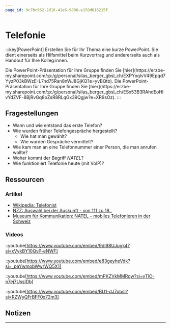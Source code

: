 ```yaml
---
page_id: 9c7bc962-2d16-41e6-9806-e158d616215f
---
```



# Telefonie
:::key[PowerPoint]
Erstellen Sie für Ihr Thema eine kurze PowerPoint. Sie dient einerseits als Hilfsmittel beim Kurzvortrag und andererseits auch als Handout für Ihre Kolleg:innen.

<Restricted id='d94a7bf5-fbbe-41e0-90d8-5fd5a340f55f'>
  Die PowerPoint-Präsentation für Ihre Gruppe finden Sie [hier](https://erzbe-my.sharepoint.com/:p:/g/personal/silas_berger_gbsl_ch/EXPYxqlvV49Epqd7YyzP03kBWzE-L7nd75Ran8nWJ8GjKQ?e=yvBQtb).
</Restricted>

<Restricted id='753cf133-e743-4e34-bd66-ddc76608a34b'>
  Die PowerPoint-Präsentation für Ihre Gruppe finden Sie [hier](https://erzbe-my.sharepoint.com/:p:/g/personal/silas_berger_gbsl_ch/ESx53B3RAhdEoHIvYdZVF-8BjRvGq8oZsR8RLqGx39Qgjw?e=XR9sOz).
</Restricted>
:::

## Fragestellungen
- Wann und wie entstand das erste Telefon?
- Wie wurden früher Telefongespräche hergestellt?
  - Wie hat man gewählt?
  - Wie wurden Gespräche vermittelt?
- Wie kam man an eine Telefonnummer einer Person, die man anrufen wollte?
- Woher kommt der Begriff _NATEL_?
- Wie funktioniert Telefonie heute (mit VoIP)?

## Ressourcen
### Artikel
- [Wikipedia: Telefonist](https://de.wikipedia.org/wiki/Telefonist)
- [NZZ: Auswahl bei der Auskunft - von 111 zu 18..](https://www.nzz.ch/articleES79D-ld.391293)
- [Museum für Kommunikation: NATEL – mobiles Telefonieren in der Schweiz](https://www.mfk.ch/austauschen/blog/natel-mobiles-telefonieren-in-der-schweiz)

### Videos
::youtube[https://www.youtube.com/embed/9dI98UJugk4?si=xVykBY10QvP-eNWF]

::youtube[https://www.youtube.com/embed/e83geyheVdk?si=_paYwmobWwrWQ5X1]

::youtube[https://www.youtube.com/embed/mPKZVkMMRgw?si=yTlO-p7ej7UssIDb]

::youtube[https://www.youtube.com/embed/BU1-dJ7obsI?si=RZWyQFrBFF0x72m3]

## Notizen
<QuillV2 id='85bd05d2-9007-4d62-9766-c45c7aa8e6cd' />

---